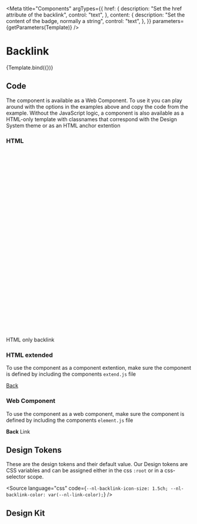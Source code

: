 

<Meta
  title="Components"
  argTypes={{
    href: {
      description: "Set the href attribute of the backlink",
      control: "text",
    },
    content: {
      description: "Set the content of the badge, normally a string",
      control: "text",
    },
  }}
  parameters={getParameters(Template)}
/>

# Backlink

<Canvas>
  <Story name="Backlink" args={{ href: "#", content: "Back" }}>
    {Template.bind({})}
  </Story>
</Canvas>

<ArgsTable story="Backlink" />

## Code

The component is available as a Web Component. To use it you can play around with the options in the examples above and copy the code from the example.
Without the JavaScript logic, a component is also available as a HTML-only template with classnames that correspond with the Design System theme or as an HTML anchor extention

### HTML

<Canvas>
  <a className="nl-backlink">
    <svg className="nl-backlink__icon" viewBox="0 0 32 32" focusable="false">
      <use href="/icons.svg#nl-icon-backlink" />
    </svg>
    <span className="nl-backlink__text">HTML only backlink</span>
  </a>
</Canvas>

### HTML extended

To use the component as a component extention, make sure the component is defined by including the components `extend.js` file

<Canvas>
  <a is="nl-html-backlink" href="#">
    Back
  </a>
</Canvas>

### Web Component

To use the component as a web component, make sure the component is defined by including the components `element.js` file

<Canvas>
  <nl-backlink href="#">
    <strong>Back</strong> Link
  </nl-backlink>
</Canvas>

## Design Tokens

These are the design tokens and their default value. Our Design tokens are CSS variables and can be assigned either in the css `:root` or in a css-selector scope.

<Source
  language="css"
  code={`
--nl-backlink-icon-size: 1.5ch;
--nl-backlink-color: var(--nl-link-color);
`}
/>

## Design Kit

<MDXEmbedProvider>
  <Figma title="Backlink" url="file/BBZBJdbdVnvHwhcBoKsczw/components-backlink" />
</MDXEmbedProvider>
